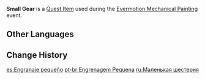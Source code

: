 {{Item Infobox
|id           = 101847
|image        = Item Small Gear.png
|type         = Quest Items
|group        = Event Items
|quality      = 1
|description  = A small gear. No matter how small a gear is, it can be of use sometime, perhaps?
|event        = Evermotion Mechanical Painting
}}
'''Small Gear''' is a [[Quest Item]] used during the [[Evermotion Mechanical Painting]] event.

==Other Languages==
{{Other Languages
|default_hidden = 1
|en      = Small Gear
|zhs     = 小型齿轮
|zhs_rm  = Xiǎoxíng Chǐlún
|zht     = 小型齒輪
|zht_rm  = Xiǎoxíng Chǐlún
|ja      = スモールギア
|ja_rm   = Sumooru Gia
|ko      = 소형 톱니바퀴
|es      = Engranaje pequeño
|fr      = Petit engrenage
|ru      = Маленькая шестерня
|th      = เฟืองขนาดเล็ก
|th_rm   = 
|vi      = Bánh Răng Nhỏ
|de      = Kleines Zahnrad
|id      = Roda Gigi Kecil
|pt      = Engrenagem Pequena
}}

==Change History==
{{Change History|2.8}}

[[es:Engranaje pequeño]]
[[pt-br:Engrenagem Pequena]]
[[ru:Маленькая шестерня]]